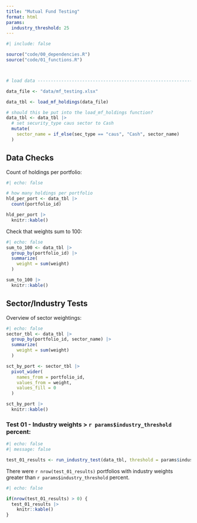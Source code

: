 ```yaml
---
title: "Mutual Fund Testing"
format: html
params:
  industry_threshold: 25
---
```


```r
#| include: false

source("code/00_dependencies.R")
source("code/01_functions.R")



# load data ---------------------------------------------------------------

data_file <- "data/mf_testing.xlsx"

data_tbl <- load_mf_holdings(data_file)

# should this be put into the load_mf_holdings function?
data_tbl <- data_tbl |>
  # set security_type caus sector to Cash
  mutate(
    sector_name = if_else(sec_type == "caus", "Cash", sector_name)
  )

```

## Data Checks

Count of holdings per portfolio:

```r
#| echo: false

# how many holdings per portfolio
hld_per_port <- data_tbl |>
  count(portfolio_id)

hld_per_port |> 
  knitr::kable()


```

Check that weights sum to 100:

```r
#| echo: false
sum_to_100 <- data_tbl |>
  group_by(portfolio_id) |>
  summarize(
    weight = sum(weight)
  )

sum_to_100 |>
  knitr::kable()

```

## Sector/Industry Tests

Overview of sector weightings:

```r
#| echo: false
sector_tbl <- data_tbl |>
  group_by(portfolio_id, sector_name) |>
  summarize(
    weight = sum(weight)
  )

sct_by_port <- sector_tbl |>
  pivot_wider(
    names_from = portfolio_id,
    values_from = weight,
    values_fill = 0
  )

sct_by_port |> 
  knitr::kable()

```

### Test 01 - Industry weights \> `r params$industry_threshold` percent:

```r
#| echo: false
#| message: false

test_01_results <- run_industry_test(data_tbl, threshold = params$industry_threshold)

```

There were `r nrow(test_01_results)` portfolios with industry weights greater than `r params$industry_threshold` percent.

```r
#| echo: false

if(nrow(test_01_results) > 0) {
  test_01_results |> 
    knitr::kable()
}

```

